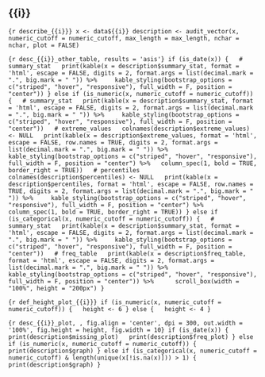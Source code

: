 
## {{i}}

```{r describe_{{i}}}
x <- data${{i}}
description <- audit_vector(x, numeric_cutoff = numeric_cutoff, max_length = max_length, nchar = nchar, plot = FALSE)
```

```{r desc_{{i}}_other_table, results = 'asis'}
if (is_date(x)) {
  # summary_stat
  print(kable(x = description$summary_stat, format = 'html', escape = FALSE, digits = 2, format.args = list(decimal.mark = ".", big.mark = " ")) %>%
    kable_styling(bootstrap_options = c("striped", "hover", "responsive"), full_width = F, position = "center"))
} else if (is_numeric(x, numeric_cutoff = numeric_cutoff)) {
  # summary_stat
  print(kable(x = description$summary_stat, format = 'html', escape = FALSE, digits = 2, format.args = list(decimal.mark = ".", big.mark = " ")) %>%
    kable_styling(bootstrap_options = c("striped", "hover", "responsive"), full_width = F, position = "center"))
  # extreme_values
  colnames(description$extreme_values) <- NULL
  print(kable(x = description$extreme_values, format = 'html', escape = FALSE, row.names = TRUE, digits = 2, format.args = list(decimal.mark = ".", big.mark = " ")) %>%
    kable_styling(bootstrap_options = c("striped", "hover", "responsive"), full_width = F, position = "center") %>%
  column_spec(1, bold = TRUE, border_right = TRUE))
  # percentiles
  colnames(description$percentiles) <- NULL
  print(kable(x = description$percentiles, format = 'html', escape = FALSE, row.names = TRUE, digits = 2, format.args = list(decimal.mark = ".", big.mark = " ")) %>%
    kable_styling(bootstrap_options = c("striped", "hover", "responsive"), full_width = F, position = "center") %>%
  column_spec(1, bold = TRUE, border_right = TRUE))
} else if (is_categorical(x, numeric_cutoff = numeric_cutoff)) {
  # summary_stat
  print(kable(x = description$summary_stat, format = 'html', escape = FALSE, digits = 2, format.args = list(decimal.mark = ".", big.mark = " ")) %>%
    kable_styling(bootstrap_options = c("striped", "hover", "responsive"), full_width = F, position = "center"))
  # freq_table
  print(kable(x = description$freq_table, format = 'html', escape = FALSE, digits = 2, format.args = list(decimal.mark = ".", big.mark = " ")) %>%
    kable_styling(bootstrap_options = c("striped", "hover", "responsive"), full_width = F, position = "center")) %>% 
    scroll_box(width = "100%", height = "200px")
}
```


```{r def_height_plot_{{i}}}
if (is_numeric(x, numeric_cutoff = numeric_cutoff)) {
  height <- 6
} else {
  height <- 4
}
```



```{r desc_{{i}}_plot, , fig.align = 'center', dpi = 300, out.width = '100%', fig.height = height, fig.width = 10}
if (is_date(x)) {
  print(description$missing_plot)
  print(description$freq_plot)
} else if (is_numeric(x, numeric_cutoff = numeric_cutoff)) {
  print(description$graph)
} else if (is_categorical(x, numeric_cutoff = numeric_cutoff) & length(unique(x[!is.na(x)])) > 1) {
  print(description$graph)
}
```
